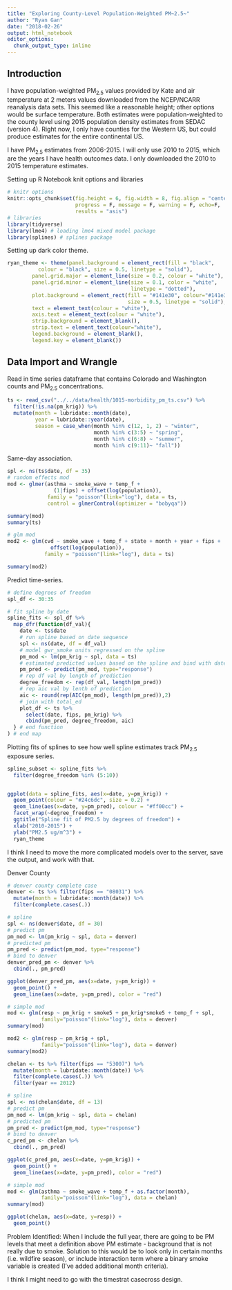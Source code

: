 ```yaml
---
title: "Exploring County-Level Population-Weighted PM~2.5~"
author: "Ryan Gan"
date: "2018-02-26"
output: html_notebook
editor_options: 
  chunk_output_type: inline
---
```


## Introduction
I have population-weighted PM~2.5~ values provided by Kate and air temperature at 2 meters values downloaded from the NCEP/NCARR reanalysis data sets. This seemed like a reasonable height; other options would be surface temperature. Both estimates were population-weighted to the county level using 2015 population density estimates from SEDAC (version 4). Right now, I only have counties for the Western US, but could produce estimates for the entire continental US.

I have PM~2.5~ estimates from 2006-2015. I will only use 2010 to 2015, which are the years I have health outcomes data. I only downloaded the 2010 to 2015 temperature estimates.

Setting up R Notebook knit options and libraries
```r
# knitr options
knitr::opts_chunk$set(fig.height = 6, fig.width = 8, fig.align = "center",
                      progress = F, message = F, warning = F, echo=F,
                      results = "asis")
# libraries
library(tidyverse)
library(lme4) # loading lme4 mixed model package
library(splines) # splines package
```

Setting up dark color theme.
```r
ryan_theme <- theme(panel.background = element_rect(fill = "black", 
          colour = "black", size = 0.5, linetype = "solid"),
        panel.grid.major = element_line(size = 0.2, colour = "white"),
        panel.grid.minor = element_line(size = 0.1, color = "white", 
                                        linetype = "dotted"),
        plot.background = element_rect(fill = "#141e30", colour="#141e30",
                                       size = 0.5, linetype = "solid"),
        text = element_text(colour = "white"),
        axis.text = element_text(colour = "white"),
        strip.background = element_blank(),
        strip.text = element_text(colour="white"),
        legend.background = element_blank(),
        legend.key = element_blank())
```

## Data Import and Wrangle
Read in time series dataframe that contains Colorado and Washington counts and PM~2.5~ concentrations.

```r
ts <- read_csv("../../data/health/1015-morbidity_pm_ts.csv") %>% 
  filter(!is.na(pm_krig)) %>% 
  mutate(month = lubridate::month(date),
         year = lubridate::year(date),
         season = case_when(month %in% c(12, 1, 2) ~ "winter",
                            month %in% c(3:5) ~ "spring",
                            month %in% c(6:8) ~ "summer",
                            month %in% c(9:11)~ "fall"))
```

Same-day association.
```r
spl <- ns(ts$date, df = 35)
# random effects mod
mod <- glmer(asthma ~ smoke_wave + temp_f +  
               (1|fips) + offset(log(population)), 
             family = "poisson"(link="log"), data = ts,
             control = glmerControl(optimizer = "bobyqa"))

summary(mod)
summary(ts)

# glm mod
mod2 <- glm(cvd ~ smoke_wave + temp_f + state + month + year + fips +
              offset(log(population)), 
            family = "poisson"(link="log"), data = ts)

summary(mod2)
```

Predict time-series.
```r
# define degrees of freedom
spl_df <- 30:35

# fit spline by date
spline_fits <- spl_df %>% 
  map_dfr(function(df_val){
    date <- ts$date
    # run spline based on date sequence
    spl <- ns(date, df = df_val)
    # model gwr_smoke units regressed on the spline
    pm_mod <- lm(pm_krig ~ spl, data = ts)
    # estimated predicted values based on the spline and bind with dates
    pm_pred <- predict(pm_mod, type="response")
    # rep df val by length of prediction
    degree_freedom <- rep(df_val, length(pm_pred))
    # rep aic val by lenth of prediction 
    aic <- round(rep(AIC(pm_mod), length(pm_pred)),2)
    # join with total_ed 
    plot_df <- ts %>% 
      select(date, fips, pm_krig) %>% 
      cbind(pm_pred, degree_freedom, aic)
  } # end function
) # end map 
```

Plotting fits of splines to see how well spline estimates track PM~2.5~ exposure series.

```r
spline_subset <- spline_fits %>% 
  filter(degree_freedom %in% (5:10))


ggplot(data = spline_fits, aes(x=date, y=pm_krig)) +
  geom_point(colour = "#24c6dc", size = 0.2) +
  geom_line(aes(x=date, y=pm_pred), colour = "#ff00cc") +
  facet_wrap(~degree_freedom) +
  ggtitle("Spline fit of PM2.5 by degrees of freedom") +
  xlab("2010-2015") +
  ylab("PM2.5 ug/m^3") +
  ryan_theme
```

I think I need to move the more complicated models over to the server, save the output, and work with that.

Denver County
```r
# denver county complete case
denver <- ts %>% filter(fips == "08031") %>% 
  mutate(month = lubridate::month(date)) %>% 
  filter(complete.cases(.))

# spline
spl <- ns(denver$date, df = 30)
# predict pm
pm_mod <- lm(pm_krig ~ spl, data = denver)
# predicted pm
pm_pred <- predict(pm_mod, type="response")
# bind to denver
denver_pred_pm <- denver %>% 
  cbind(., pm_pred)

ggplot(denver_pred_pm, aes(x=date, y=pm_krig)) +
  geom_point() +
  geom_line(aes(x=date, y=pm_pred), color = "red")

# simple mod
mod <- glm(resp ~ pm_krig + smoke5 + pm_krig*smoke5 + temp_f + spl, 
           family="poisson"(link="log"), data = denver)
summary(mod)

mod2 <- glm(resp ~ pm_krig + spl, 
           family="poisson"(link="log"), data = denver)
summary(mod2)
```

```r
chelan <- ts %>% filter(fips == "53007") %>% 
  mutate(month = lubridate::month(date)) %>% 
  filter(complete.cases(.)) %>% 
  filter(year == 2012)

# spline
spl <- ns(chelan$date, df = 13)
# predict pm
pm_mod <- lm(pm_krig ~ spl, data = chelan)
# predicted pm
pm_pred <- predict(pm_mod, type="response")
# bind to denver
c_pred_pm <- chelan %>% 
  cbind(., pm_pred)

ggplot(c_pred_pm, aes(x=date, y=pm_krig)) +
  geom_point() +
  geom_line(aes(x=date, y=pm_pred), color = "red")

# simple mod
mod <- glm(asthma ~ smoke_wave + temp_f + as.factor(month), 
           family="poisson"(link="log"), data = chelan)
summary(mod)

ggplot(chelan, aes(x=date, y=resp)) +
  geom_point()
```

Problem Identified: When I include the full year, there are going to be PM levels that meet a definition above PM estimate - background that is not really due to smoke. Solution to this would be to look only in certain months (i.e. wildfire season), or include interaction term where a binary smoke variable is created (I've added additional month criteria).

I think I might need to go with the timestrat casecross design.
